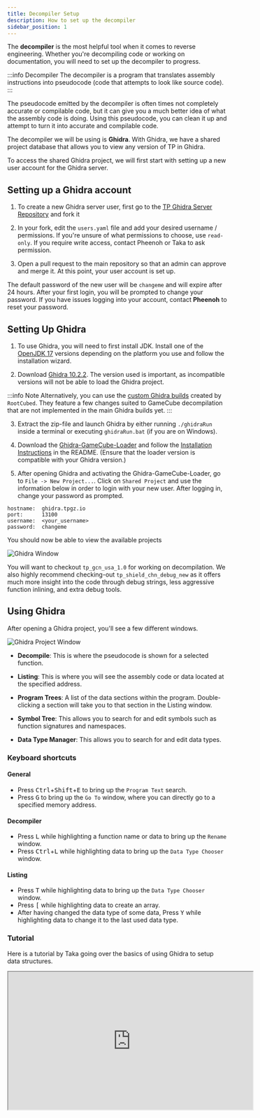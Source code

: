 ```yaml
---
title: Decompiler Setup
description: How to set up the decompiler
sidebar_position: 1
---
```


The **decompiler** is the most helpful tool when it comes to reverse engineering. Whether you're decompiling code or working on documentation, you will need to set up the decompiler to progress.

:::info Decompiler
The decompiler is a program that translates assembly instructions into pseudocode (code that attempts to look like source code).
:::

The pseudocode emitted by the decompiler is often times not completely accurate or compilable code, but it can give you a much better idea of what the assembly code is doing. Using this pseudocode, you can clean it up and attempt to turn it into accurate and compilable code.

The decompiler we will be using is **Ghidra**. With Ghidra, we have a shared project database that allows you to view any version of TP in Ghidra.

To access the shared Ghidra project, we will first start with setting up a new user account for the Ghidra server.

## Setting up a Ghidra account

1. To create a new Ghidra server user, first go to the [TP Ghidra Server Repository](https://github.com/zsrtp/tp-ghidra-server) and fork it 

2. In your fork, edit the `users.yaml` file and add your desired username / permissions. If you're unsure of what permissions to choose, use `read-only`. If you require write access, contact Pheenoh or Taka to ask permission.

3. Open a pull request to the main repository so that an admin can approve and merge it. At this point, your user account is set up.

The default password of the new user will be `changeme` and will expire after 24 hours. After your first login, you will be prompted to change your password. If you have issues logging into your account, contact **Pheenoh** to reset your password. 

## Setting Up Ghidra

1. To use Ghidra, you will need to first install JDK. Install one of the [OpenJDK 17](https://adoptium.net/de/temurin/releases/) versions depending on the platform you use and follow the installation wizard.

2. Download [Ghidra 10.2.2](https://github.com/NationalSecurityAgency/ghidra/releases/download/Ghidra_10.2.2_build/ghidra_10.2.2_PUBLIC_20221115.zip). The version used is important, as incompatible versions will not be able to load the Ghidra project.

:::info Note
Alternatively, you can use the [custom Ghidra builds](https://rootcubed.dev/ghidra_builds/) created by `RootCubed`. They feature a few changes suited to GameCube decompilation that are not implemented in the main Ghidra builds yet.
:::

3. Extract the zip-file and launch Ghidra by either running `./ghidraRun` inside a terminal or executing `ghidraRun.bat` (if you are on Windows).

4. Download the [Ghidra-GameCube-Loader](https://github.com/Cuyler36/Ghidra-GameCube-Loader/releases/download/1.1.5_1/GameCubeLoader-1.1.5-6410e2f-Ghidra_10.2.2.zip) and follow the [Installation Instructions](https://github.com/Cuyler36/Ghidra-GameCube-Loader/blob/master/README.md) in the README. (Ensure that the loader version is compatible with your Ghidra version.)

5. After opening Ghidra and activating the Ghidra-GameCube-Loader, go to `File -> New Project...`. Click on `Shared Project` and use the information below in order to login with your new user. After logging in, change your password as prompted.
```
hostname:  ghidra.tpgz.io
port:      13100
username:  <your_username>
password:  changeme
```

You should now be able to view the available projects

![Ghidra Window](../../static/img/ghidra.png)

You will want to checkout `tp_gcn_usa_1.0` for working on decompilation. We also highly recommend checking-out `tp_shield_chn_debug_new` as it offers much more insight into the code through debug strings, less aggressive function inlining, and extra debug tools.

## Using Ghidra

After opening a Ghidra project, you'll see a few different windows.

![Ghidra Project Window](../../static/img/ghidra_prj_1.png)

- **Decompile**: This is where the pseudocode is shown for a selected function.

- **Listing**: This is where you will see the assembly code or data located at the specified address.

- **Program Trees**: A list of the data sections within the program. Double-clicking a section will take you to that section in the Listing window.

- **Symbol Tree**: This allows you to search for and edit symbols such as function signatures and namespaces.

- **Data Type Manager**: This allows you to search for and edit data types.

### Keyboard shortcuts

#### General
- Press <kbd>Ctrl</kbd>+<kbd>Shift</kbd>+<kbd>E</kbd> to bring up the `Program Text` search.
- Press <kbd>G</kbd> to bring up the `Go To` window, where you can directly go to a specified memory address.

#### Decompiler
- Press <kbd>L</kbd> while highlighting a function name or data to bring up the `Rename` window.
- Press <kbd>Ctrl</kbd>+<kbd>L</kbd> while highlighting data to bring up the `Data Type Chooser` window.

#### Listing
- Press <kbd>T</kbd> while highlighting data to bring up the `Data Type Chooser` window.
- Press <kbd>[</kbd> while highlighting data to create an array.
- After having changed the data type of some data, Press <kbd>Y</kbd> while highlighting data to change it to the last used data type.

### Tutorial
Here is a tutorial by Taka going over the basics of using Ghidra to setup data structures.
<iframe height="315" width="560" src="https://www.youtube.com/embed/fMQ_Thv93Ws" allowfullscreen="true"/>

## Problems?

You can always ask for help on the [Zelda Decompilation Discord server](https://discord.zelda64.dev/) in the #tp-decomp channel!